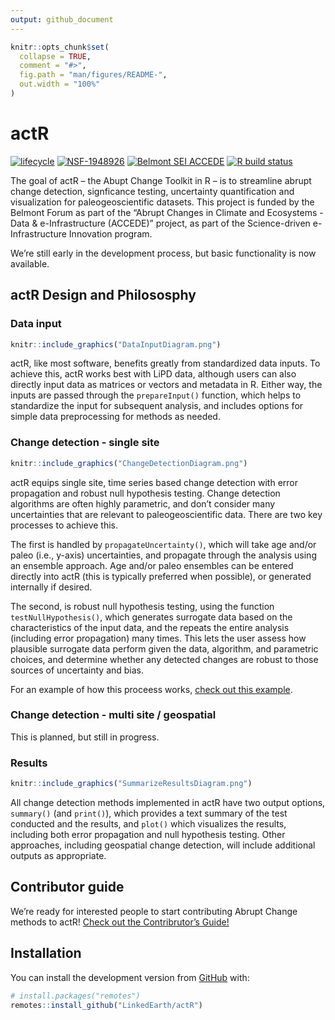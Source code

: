 ```yaml
---
output: github_document
---
```


<!-- README.md is generated from README.Rmd. Please edit that file -->

```r
knitr::opts_chunk$set(
  collapse = TRUE,
  comment = "#>",
  fig.path = "man/figures/README-",
  out.width = "100%"
)
```

# actR

<!-- badges: start -->
  [![lifecycle](https://img.shields.io/badge/lifecycle-experimental-orange.svg)](https://www.tidyverse.org/lifecycle/#experimental)
  [![NSF-1948926](https://img.shields.io/badge/NSF-1929460-blue.svg)](https://nsf.gov/awardsearch/showAward?AWD_ID=1929460)
  [![Belmont SEI ACCEDE](https://img.shields.io/badge/Belmont%20SEI-ACCEDE-blue)](https://www.belmontforum.org/archives/projects/abrupt-change-in-climate-and-ecosystems-where-are-the-tipping-points)
  [![R build status](https://github.com/LinkedEarth/actR/workflows/R-CMD-check/badge.svg)](https://github.com/LinkedEarth/actR/actions)
<!-- badges: end -->

The goal of actR -- the Abupt Change Toolkit in R -- is to streamline abrupt change detection, signficance testing, uncertainty quantification and visualization for paleogeoscientific datasets. This project is funded by the Belmont Forum as part of the "Abrupt Changes in Climate and Ecosystems - Data & e-Infrastructure (ACCEDE)" project, as part of the Science-driven e-Infrastructure Innovation program.

We're still early in the development process, but basic functionality is now available.

## actR Design and Philososphy

### Data input
```r
knitr::include_graphics("DataInputDiagram.png")
```

actR, like most software, benefits greatly from standardized data inputs. To achieve this, actR works best with LiPD data, although users can also directly input data as matrices or vectors and metadata in R. Either way, the inputs are passed through the `prepareInput()` function, which helps to standardize the input for subsequent analysis, and includes options for simple data preprocessing for methods as needed.


### Change detection - single site
```r
knitr::include_graphics("ChangeDetectionDiagram.png")
```

actR equips single site, time series based change detection with error propagation and robust null hypothesis testing. Change detection algorithms are often highly parametric, and don't consider many uncertainties that are relevant to paleogeoscientific data. There are two key processes to achieve this. 

The first is handled by `propagateUncertainty()`, which will take age and/or paleo (i.e., y-axis) uncertainties, and propagate through the analysis using an ensemble approach. Age and/or paleo ensembles can be entered directly into actR (this is typically preferred when possible), or generated internally if desired. 

The second, is robust null hypothesis testing, using the function `testNullHypothesis()`, which generates surrogate data based on the characteristics of the input data, and the repeats the entire analysis (including error propagation) many times. This lets the user assess how plausible surrogate data perform given the data, algorithm, and parametric choices, and determine whether any detected changes are robust to those sources of uncertainty and bias. 

For an example of how this proceess works, [check out this example](articles/detectExcursion.html).


### Change detection - multi site / geospatial

This is planned, but still in progress.


### Results
```r
knitr::include_graphics("SummarizeResultsDiagram.png")
```

All change detection methods implemented in actR have two output options, `summary()` (and `print()`), which provides a text summary of the test conducted and the results, and `plot()` which visualizes the results, including both error propagation and null hypothesis testing. Other approaches, including geospatial change detection, will include additional outputs as appropriate.


## Contributor guide

We're ready for interested people to start contributing Abrupt Change methods to actR! [Check out the Contribrutor's Guide!](contributor_guide.html)


## Installation

You can install the development version from [GitHub](https://github.com/) with:

``` r
# install.packages("remotes")
remotes::install_github("LinkedEarth/actR")
```


